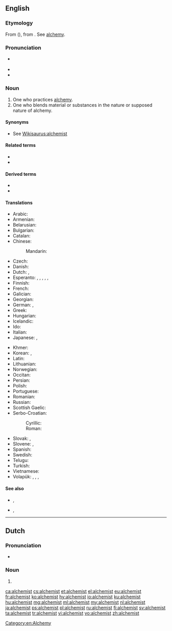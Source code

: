 {{also|Alchemist}}
==English==

===Etymology===
From {{der|en|fro|alquemiste}} ({{cog|fr|alchimiste}}), from {{der|en|ML.|alchemista}}. See [[alchemy]].

===Pronunciation===
* {{a|US}} {{IPA|/ˈæl.kə.mɪst/|lang=en}}
* {{audio|en-us-alchemist.ogg|Audio (US)|lang=en}}
* {{hyphenation|al|che|mist}}

===Noun===
{{en-noun}}

# One who practices [[alchemy]].
# One who blends material or substances in the nature or supposed nature of alchemy.

====Synonyms====
* See [[Wikisaurus:alchemist]]

====Related terms====
* {{l|en|alchemical}}
* {{l|en|alchemy}}

====Derived terms====
* {{l|en|alchemistic}}
* {{l|en|alchemistical}}

====Translations====
{{trans-top|one who practices alchemy}}
* Arabic: {{t|ar|خِيمِيَائِيّ|m}}
* Armenian: {{t+|hy|ալքիմիկոս}}
* Belarusian: {{t|be|альхімік|m}}
* Bulgarian: {{t+|bg|алхимик|m}}
* Catalan: {{t|ca|alquimista|m|f}}
* Chinese:
*: Mandarin: {{t+|cmn|方士|tr=fāngshì}}
* Czech: {{t|cs|alchymista|m}}
* Danish: {{t|da|alkymist|c}}
* Dutch: {{t+|nl|alchemist|c}}, {{t|nl|alchimist|c}}
* Esperanto: {{qualifier|♂♀}} {{t|eo|alkemiisto}}, {{qualifier|explicitly ♂}} {{t|eo|viralkemiisto}}, {{qualifier|explicitly ♀}} {{t|eo|alkemiistino}}, {{qualifier|♂♀}} {{t|eo|alĥemiisto}}, {{qualifier|explicitly ♂}} {{t|eo|viralĥemiisto}}, {{qualifier|explicitly ♀}} {{t|eo|alĥemiistino}}
* Finnish: {{t+|fi|alkemisti}}
* French: {{t+|fr|alchimiste|m|f}}
* Galician: {{t|gl|alquimista|m|f}}
* Georgian: {{t|ka|ალქიმიკოსი}}
* German: {{t+|de|Alchemist|m}}, {{t|de|Alchemistin|f}}
* Greek: {{t+|el|αλχημιστής|m}}
* Hungarian: {{t+|hu|alkimista}}
* Icelandic: {{t|is|gullgerðarmaður|m}}
* Ido: {{t+|io|alkemiisto}}
* Italian: {{t+|it|alchimista|m|f}}
* Japanese: {{t+|ja|錬金術師|tr=れんきんじゅつし, renkinjutsushi}}, {{t|ja|アルケミスト|tr=arukemisuto}}
{{trans-mid}}
* Khmer: {{t|km|រសវិទូ|tr=ros vi tu}}
* Korean: {{t+|ko|연금술사|tr=yeon-geumsulsa}}, {{t|ko|연금사|tr=yeon-geumsa}}
* Latin: {{t|la|alchemista|f}}
* Lithuanian: {{t|lt|alchemikas|m}}
* Norwegian: {{t+|no|alkymist|c}}
* Occitan: {{t|oc|alquimista}}
* Persian: {{t+|fa|کیمیاگر|tr=kimiâgar}}
* Polish: {{t+|pl|alchemik|m}}
* Portuguese: {{t+|pt|alquimista|m|f}}
* Romanian: {{t+|ro|alchimist|m}}
* Russian: {{t+|ru|алхи́мик|m}}
* Scottish Gaelic: {{t|gd|ubagaiche|m}}
* Serbo-Croatian:
*: Cyrillic: {{t|sh|алкемичар|m}}
*: Roman: {{t|sh|alkemičar|m}}
* Slovak: {{t|sk|alchymista|m}}, {{t|sk|alchymistka|f}}
* Slovene: {{t|sl|alkimist|m}}, {{t|sl|alkimistka|f}}
* Spanish: {{t+|es|alquimista|m|f}}
* Swedish: {{t+|sv|alkemist|c}}
* Telugu: {{t+|te|రసవాది}}
* Turkish: {{t+|tr|simyacı}}
* Vietnamese: {{t|vi|nhà giả kim}}
* Volapük: {{qualifier|♂♀}} {{t+|vo|lalkiman}}, {{qualifier|♂}} {{t|vo|hilalkiman}}, {{qualifier|♀}} {{t|vo|jilalkiman}}, {{qualifier|obsolete}} {{t|vo|lukiemel}}
{{trans-bottom}}

====See also====
* {{l|en|elixir}}, {{l|en|elixir of life}}
* {{l|en|philosophers' stone}}, {{l|en|philosopher's stone}}

[[Category:en:Alchemy]]

----

==Dutch==

===Pronunciation===
* {{audio|Nl-alchemist.ogg|Audio|lang=nl}}

===Noun===
{{nl-noun|m|-en|alchemistje}}

# {{l|en|alchemist}}

[[ca:alchemist]]
[[cs:alchemist]]
[[et:alchemist]]
[[el:alchemist]]
[[eu:alchemist]]
[[fr:alchemist]]
[[ko:alchemist]]
[[hy:alchemist]]
[[io:alchemist]]
[[ku:alchemist]]
[[hu:alchemist]]
[[mg:alchemist]]
[[ml:alchemist]]
[[my:alchemist]]
[[nl:alchemist]]
[[ja:alchemist]]
[[ps:alchemist]]
[[pl:alchemist]]
[[ru:alchemist]]
[[fi:alchemist]]
[[sv:alchemist]]
[[ta:alchemist]]
[[tr:alchemist]]
[[vi:alchemist]]
[[vo:alchemist]]
[[zh:alchemist]]